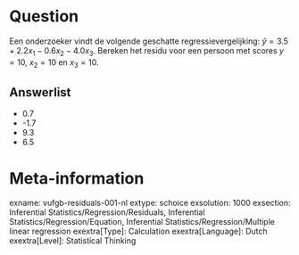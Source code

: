Question
========
Een onderzoeker vindt de volgende geschatte regressievergelijking: $\hat{y} = 3.5 + 2.2 x_1 - 0.6 x_2 - 4.0 x_3$. Bereken het residu voor een persoon met scores $y = 10$, $x_2 = 10$ en $x_3 = 10$.

Answerlist
----------
* 0.7
* -1.7
* 9.3
* 6.5

Meta-information
================
exname: vufgb-residuals-001-nl
extype: schoice
exsolution: 1000
exsection: Inferential Statistics/Regression/Residuals, Inferential Statistics/Regression/Equation, Inferential Statistics/Regression/Multiple linear regression
exextra[Type]: Calculation
exextra[Language]: Dutch
exextra[Level]: Statistical Thinking